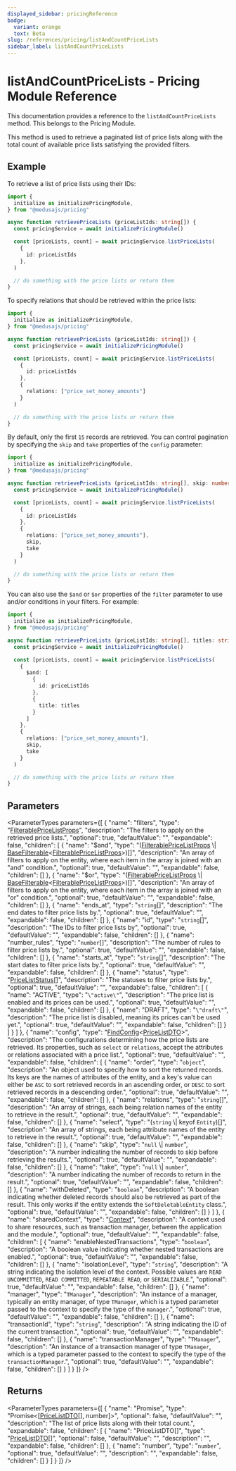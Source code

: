```yaml
---
displayed_sidebar: pricingReference
badge:
  variant: orange
  text: Beta
slug: /references/pricing/listAndCountPriceLists
sidebar_label: listAndCountPriceLists
---
```



# listAndCountPriceLists - Pricing Module Reference

This documentation provides a reference to the `listAndCountPriceLists` method. This belongs to the Pricing Module.

This method is used to retrieve a paginated list of price lists along with the total count of available price lists satisfying the provided filters.

## Example

To retrieve a list of price lists using their IDs:

```ts
import {
  initialize as initializePricingModule,
} from "@medusajs/pricing"

async function retrievePriceLists (priceListIds: string[]) {
  const pricingService = await initializePricingModule()

  const [priceLists, count] = await pricingService.listPriceLists(
    {
      id: priceListIds
    },
  )

  // do something with the price lists or return them
}
```

To specify relations that should be retrieved within the price lists:

```ts
import {
  initialize as initializePricingModule,
} from "@medusajs/pricing"

async function retrievePriceLists (priceListIds: string[]) {
  const pricingService = await initializePricingModule()

  const [priceLists, count] = await pricingService.listPriceLists(
    {
      id: priceListIds
    },
    {
      relations: ["price_set_money_amounts"]
    }
  )

  // do something with the price lists or return them
}
```

By default, only the first `15` records are retrieved. You can control pagination by specifying the `skip` and `take` properties of the `config` parameter:

```ts
import {
  initialize as initializePricingModule,
} from "@medusajs/pricing"

async function retrievePriceLists (priceListIds: string[], skip: number, take: number) {
  const pricingService = await initializePricingModule()

  const [priceLists, count] = await pricingService.listPriceLists(
    {
      id: priceListIds
    },
    {
      relations: ["price_set_money_amounts"],
      skip,
      take
    }
  )

  // do something with the price lists or return them
}
```

You can also use the `$and` or `$or` properties of the `filter` parameter to use and/or conditions in your filters. For example:

```ts
import {
  initialize as initializePricingModule,
} from "@medusajs/pricing"

async function retrievePriceLists (priceListIds: string[], titles: string[], skip: number, take: number) {
  const pricingService = await initializePricingModule()

  const [priceLists, count] = await pricingService.listPriceLists(
    {
      $and: [
        {
          id: priceListIds
        },
        {
          title: titles
        }
      ]
    },
    {
      relations: ["price_set_money_amounts"],
      skip,
      take
    }
  )

  // do something with the price lists or return them
}
```

## Parameters

<ParameterTypes parameters={[
  {
    "name": "filters",
    "type": "[FilterablePriceListProps](../../interfaces/FilterablePriceListProps.mdx)",
    "description": "The filters to apply on the retrieved price lists.",
    "optional": true,
    "defaultValue": "",
    "expandable": false,
    "children": [
      {
        "name": "$and",
        "type": "([FilterablePriceListProps](../../interfaces/FilterablePriceListProps.mdx) \\| [BaseFilterable](../../interfaces/BaseFilterable.mdx)&#60;[FilterablePriceListProps](../../interfaces/FilterablePriceListProps.mdx)&#62;)[]",
        "description": "An array of filters to apply on the entity, where each item in the array is joined with an \"and\" condition.",
        "optional": true,
        "defaultValue": "",
        "expandable": false,
        "children": []
      },
      {
        "name": "$or",
        "type": "([FilterablePriceListProps](../../interfaces/FilterablePriceListProps.mdx) \\| [BaseFilterable](../../interfaces/BaseFilterable.mdx)&#60;[FilterablePriceListProps](../../interfaces/FilterablePriceListProps.mdx)&#62;)[]",
        "description": "An array of filters to apply on the entity, where each item in the array is joined with an \"or\" condition.",
        "optional": true,
        "defaultValue": "",
        "expandable": false,
        "children": []
      },
      {
        "name": "ends_at",
        "type": "`string`[]",
        "description": "The end dates to filter price lists by.",
        "optional": true,
        "defaultValue": "",
        "expandable": false,
        "children": []
      },
      {
        "name": "id",
        "type": "`string`[]",
        "description": "The IDs to filter price lists by",
        "optional": true,
        "defaultValue": "",
        "expandable": false,
        "children": []
      },
      {
        "name": "number_rules",
        "type": "`number`[]",
        "description": "The number of rules to filter price lists by.",
        "optional": true,
        "defaultValue": "",
        "expandable": false,
        "children": []
      },
      {
        "name": "starts_at",
        "type": "`string`[]",
        "description": "The start dates to filter price lists by.",
        "optional": true,
        "defaultValue": "",
        "expandable": false,
        "children": []
      },
      {
        "name": "status",
        "type": "[PriceListStatus](../../enums/PriceListStatus.mdx)[]",
        "description": "The statuses to filter price lists by.",
        "optional": true,
        "defaultValue": "",
        "expandable": false,
        "children": [
          {
            "name": "ACTIVE",
            "type": "`\"active\"`",
            "description": "The price list is enabled and its prices can be used.",
            "optional": true,
            "defaultValue": "",
            "expandable": false,
            "children": []
          },
          {
            "name": "DRAFT",
            "type": "`\"draft\"`",
            "description": "The price list is disabled, meaning its prices can't be used yet.",
            "optional": true,
            "defaultValue": "",
            "expandable": false,
            "children": []
          }
        ]
      }
    ]
  },
  {
    "name": "config",
    "type": "[FindConfig](../../interfaces/FindConfig.mdx)&#60;[PriceListDTO](../../interfaces/PriceListDTO.mdx)&#62;",
    "description": "The configurations determining how the price lists are retrieved. Its properties, such as `select` or `relations`, accept the attributes or relations associated with a price list.",
    "optional": true,
    "defaultValue": "",
    "expandable": false,
    "children": [
      {
        "name": "order",
        "type": "`object`",
        "description": "An object used to specify how to sort the returned records. Its keys are the names of attributes of the entity, and a key's value can either be `ASC` to sort retrieved records in an ascending order, or `DESC` to sort retrieved records in a descending order.",
        "optional": true,
        "defaultValue": "",
        "expandable": false,
        "children": []
      },
      {
        "name": "relations",
        "type": "`string`[]",
        "description": "An array of strings, each being relation names of the entity to retrieve in the result.",
        "optional": true,
        "defaultValue": "",
        "expandable": false,
        "children": []
      },
      {
        "name": "select",
        "type": "(`string` \\| keyof `Entity`)[]",
        "description": "An array of strings, each being attribute names of the entity to retrieve in the result.",
        "optional": true,
        "defaultValue": "",
        "expandable": false,
        "children": []
      },
      {
        "name": "skip",
        "type": "`null` \\| `number`",
        "description": "A number indicating the number of records to skip before retrieving the results.",
        "optional": true,
        "defaultValue": "",
        "expandable": false,
        "children": []
      },
      {
        "name": "take",
        "type": "`null` \\| `number`",
        "description": "A number indicating the number of records to return in the result.",
        "optional": true,
        "defaultValue": "",
        "expandable": false,
        "children": []
      },
      {
        "name": "withDeleted",
        "type": "`boolean`",
        "description": "A boolean indicating whether deleted records should also be retrieved as part of the result. This only works if the entity extends the `SoftDeletableEntity` class.",
        "optional": true,
        "defaultValue": "",
        "expandable": false,
        "children": []
      }
    ]
  },
  {
    "name": "sharedContext",
    "type": "[Context](../../interfaces/Context.mdx)",
    "description": "A context used to share resources, such as transaction manager, between the application and the module.",
    "optional": true,
    "defaultValue": "",
    "expandable": false,
    "children": [
      {
        "name": "enableNestedTransactions",
        "type": "`boolean`",
        "description": "A boolean value indicating whether nested transactions are enabled.",
        "optional": true,
        "defaultValue": "",
        "expandable": false,
        "children": []
      },
      {
        "name": "isolationLevel",
        "type": "`string`",
        "description": "A string indicating the isolation level of the context. Possible values are `READ UNCOMMITTED`, `READ COMMITTED`, `REPEATABLE READ`, or `SERIALIZABLE`.",
        "optional": true,
        "defaultValue": "",
        "expandable": false,
        "children": []
      },
      {
        "name": "manager",
        "type": "`TManager`",
        "description": "An instance of a manager, typically an entity manager, of type `TManager`, which is a typed parameter passed to the context to specify the type of the `manager`.",
        "optional": true,
        "defaultValue": "",
        "expandable": false,
        "children": []
      },
      {
        "name": "transactionId",
        "type": "`string`",
        "description": "A string indicating the ID of the current transaction.",
        "optional": true,
        "defaultValue": "",
        "expandable": false,
        "children": []
      },
      {
        "name": "transactionManager",
        "type": "`TManager`",
        "description": "An instance of a transaction manager of type `TManager`, which is a typed parameter passed to the context to specify the type of the `transactionManager`.",
        "optional": true,
        "defaultValue": "",
        "expandable": false,
        "children": []
      }
    ]
  }
]} />

## Returns

<ParameterTypes parameters={[
  {
    "name": "Promise",
    "type": "Promise&#60;[[PriceListDTO](../../interfaces/PriceListDTO.mdx)[], number]&#62;",
    "optional": false,
    "defaultValue": "",
    "description": "The list of price lists along with their total count.",
    "expandable": false,
    "children": [
      {
        "name": "PriceListDTO[]",
        "type": "[PriceListDTO](../../interfaces/PriceListDTO.mdx)[]",
        "optional": false,
        "defaultValue": "",
        "description": "",
        "expandable": false,
        "children": []
      },
      {
        "name": "number",
        "type": "`number`",
        "optional": true,
        "defaultValue": "",
        "description": "",
        "expandable": false,
        "children": []
      }
    ]
  }
]} />
